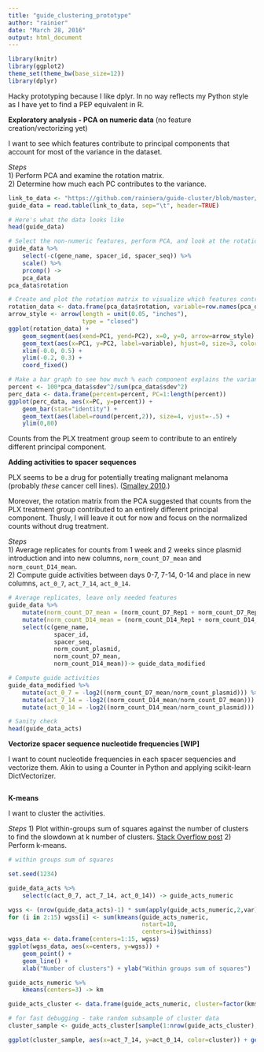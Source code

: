 ```yaml
---
title: "guide_clustering_prototype"
author: "rainier"
date: "March 28, 2016"
output: html_document
---
```


```r
library(knitr)
library(ggplot2)
theme_set(theme_bw(base_size=12))
library(dplyr)
```

Hacky prototyping because I like dplyr.
In no way reflects my Python style as I have yet to find a PEP equivalent in R.


**Exploratory analysis - PCA on numeric data** (no feature creation/vectorizing yet)  


I want to see which features contribute to principal components that account for most of the variance in the dataset.

_Steps_  
1) Perform PCA and examine the rotation matrix.  
2) Determine how much each PC contributes to the variance.
```r
link_to_data <- "https://github.com/rainiera/guide-cluster/blob/master/data/example_guide_data.tsv?raw=true"
guide_data = read.table(link_to_data, sep="\t", header=TRUE)

# Here's what the data looks like
head(guide_data)

# Select the non-numeric features, perform PCA, and look at the rotation matrix
guide_data %>%
    select(-c(gene_name, spacer_id, spacer_seq)) %>%
    scale() %>%
    prcomp() ->
    pca_data
pca_data$rotation

# Create and plot the rotation matrix to visualize which features contribute to the principal components
rotation_data <- data.frame(pca_data$rotation, variable=row.names(pca_data$rotation))
arrow_style <- arrow(length = unit(0.05, "inches"),
                     type = "closed")
ggplot(rotation_data) + 
    geom_segment(aes(xend=PC1, yend=PC2), x=0, y=0, arrow=arrow_style) +
    geom_text(aes(x=PC1, y=PC2, label=variable), hjust=0, size=3, color='red') +
    xlim(-0.0, 0.5) +
    ylim(-0.2, 0.3) +
    coord_fixed()

# Make a bar graph to see how much % each component explains the variance
percent <- 100*pca_data$sdev^2/sum(pca_data$sdev^2)
perc_data <- data.frame(percent=percent, PC=1:length(percent))
ggplot(perc_data, aes(x=PC, y=percent)) +
    geom_bar(stat="identity") +
    geom_text(aes(label=round(percent,2)), size=4, vjust=-.5) +
    ylim(0,80)

```


Counts from the PLX treatment group seem to contribute to an entirely different principal component.



**Adding activities to spacer sequences**


PLX seems to be a drug for potentially treating malignant melanoma (probably *these* cancer cell lines). ([Smalley 2010](http://www.ncbi.nlm.nih.gov/pubmed/20496265).)

Moreover, the rotation matrix from the PCA suggested that counts from the PLX treatment group contributed to an entirely different principal component. Thusly, I will leave it out for now and focus on the normalized counts without drug treatment.

_Steps_  
1) Average replicates for counts from 1 week and 2 weeks since plasmid introduction and into new columns, `norm_count_D7_mean` and `norm_count_D14_mean`.  
2) Compute guide activities between days 0-7, 7-14, 0-14 and place in new columns, `act_0_7`, `act_7_14`, `act_0_14`.
```r

# Average replicates, leave only needed features
guide_data %>%
    mutate(norm_count_D7_mean = (norm_count_D7_Rep1 + norm_count_D7_Rep2) / 2) %>%
    mutate(norm_count_D14_mean = (norm_count_D14_Rep1 + norm_count_D14_Rep2) / 2) %>%
    select(c(gene_name,
             spacer_id,
             spacer_seq,
             norm_count_plasmid,
             norm_count_D7_mean,
             norm_count_D14_mean))-> guide_data_modified

# Compute guide activities
guide_data_modified %>%
    mutate(act_0_7 = -log2((norm_count_D7_mean/norm_count_plasmid))) %>%
    mutate(act_7_14 = -log2((norm_count_D14_mean/norm_count_D7_mean))) %>%
    mutate(act_0_14 = -log2((norm_count_D14_mean/norm_count_plasmid))) -> guide_data_acts

# Sanity check
head(guide_data_acts)
```


**Vectorize spacer sequence nucleotide frequencies [WIP]**


I want to count nucleotide frequencies in each spacer sequencies and vectorize them. Akin to using a Counter in Python and applying scikit-learn DictVectorizer.

```r
```


**K-means**


I want to cluster the activities.

_Steps_
1) Plot within-groups sum of squares against the number of clusters to find the slowdown at k number of clusters. [Stack Overflow post](http://stackoverflow.com/questions/15376075/cluster-analysis-in-r-determine-the-optimal-number-of-clusters/15376462#15376462)
2) Perform k-means.

```r
# within groups sum of squares

set.seed(1234)

guide_data_acts %>%
    select(c(act_0_7, act_7_14, act_0_14)) -> guide_acts_numeric

wgss <- (nrow(guide_data_acts)-1) * sum(apply(guide_acts_numeric,2,var))
for (i in 2:15) wgss[i] <- sum(kmeans(guide_acts_numeric,
                                      nstart=10,
                                      centers=i)$withinss)
wgss_data <- data.frame(centers=1:15, wgss)
ggplot(wgss_data, aes(x=centers, y=wgss)) +
    geom_point() +
    geom_line() +
    xlab("Number of clusters") + ylab("Within groups sum of squares")

guide_acts_numeric %>%
    kmeans(centers=3) -> km

guide_acts_cluster <- data.frame(guide_acts_numeric, cluster=factor(km$cluster))

# for fast debugging - take random subsample of cluster data
cluster_sample <- guide_acts_cluster[sample(1:nrow(guide_acts_cluster), 1000, replace=FALSE),]

ggplot(cluster_sample, aes(x=act_7_14, y=act_0_14, color=cluster)) + geom_point()

```
